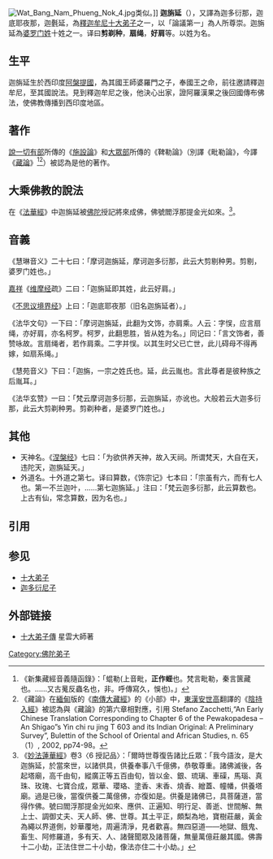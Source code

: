 {{不是|迦旃延尼子}}
[[File:Wat_Bang_Nam_Phueng_Nok_4.jpg|thumb]]类似。]]
{{佛教}}
'''迦旃延'''（{{lang-sa|कात्यायन|Kātyāyana}}），又譯為迦多衍那，迦底耶夜那，迦氎延，為[[釋迦牟尼|釋迦牟尼]][[十大弟子|十大弟子]]之一，以「論議第一」為人所尊崇。迦旃延為[[婆罗门姓|婆罗门姓]]十姓之一。译曰'''剪剃种'''，'''扇绳'''，'''好肩'''等。以姓为名。

==生平==
迦旃延生於西印度[[阿槃提國|阿槃提國]]，為其國王師婆羅門之子，奉國王之命，前往邀請釋迦牟尼，至其國說法。見到釋迦牟尼之後，他決心出家，證阿羅漢果之後回國傳布佛法，使佛教傳播到西印度地區。

==著作==
[[說一切有部|說一切有部]]所傳的《[[施設論|施設論]]》和[[大眾部|大眾部]]所傳的《鞞勒論》（別譯《毗勒論》，今譯《[[藏論|藏論]]》<ref>《新集藏經音義隨函錄》：「蜫勒(上音毗，'''正作蜌'''也。梵言毗勒，秦言篋藏也。……又古䰟反蟲名也，非。呼傳寫久，悞也)。」</ref><ref>《藏論》在[[緬甸|緬甸]]版的《[[南傳大藏經|南傳大藏經]]》的《小部》中，[[東漢|東漢]][[安世高|安世高]]翻譯的《[[陰持入經|陰持入經]]》被認為與《藏論》的第六章相對應，引用 Stefano Zacchetti,“An Early Chinese Translation Corresponding to Chapter 6 of the Pewakopadesa –An Shigao”s Yin chi ru jing T 603 and its Indian Original: A Preliminary Survey”, Bulettin of the School of Oriental and African Studies, n. 65（1）, 2002, pp74-98。</ref>）被認為是他的著作。

==大乘佛教的說法==
在《[[法華經|法華經]]》中迦旃延被[[佛陀|佛陀]]授記將來成佛，佛號閻浮那提金光如來。<ref>《[[妙法蓮華經|妙法蓮華經]]》卷3〈6 授記品〉：「爾時世尊復告諸比丘眾：「我今語汝，是大迦旃延，於當來世，以諸供具，供養奉事八千億佛，恭敬尊重。諸佛滅後，各起塔廟，高千由旬，縱廣正等五百由旬，皆以金、銀、琉璃、車磲，馬瑙、真珠、玫瑰、七寶合成，眾華、瓔珞、塗香、末香、燒香、繒蓋、幢幡，供養塔廟。過是已後，當復供養二萬億佛，亦復如是。供養是諸佛已，具菩薩道，當得作佛。號曰閻浮那提金光如來、應供、正遍知、明行足、善逝、世間解、無上士、調御丈夫、天人師、佛、世尊。其土平正，頗梨為地，寶樹莊嚴，黃金為繩以界道側，妙華覆地，周遍清淨，見者歡喜。無四惡道——地獄、餓鬼、畜生、阿修羅道，多有天、人、諸聲聞眾及諸菩薩，無量萬億莊嚴其國。佛壽十二小劫，正法住世二十小劫，像法亦住二十小劫。」</ref>。

==音義==
《慧琳音义》二十七曰：「摩诃迦旃延，摩诃迦多衍那，此云大剪剔种男。剪剔，婆罗门姓也。」

[[吉藏|嘉祥]]《[[维摩经|维摩经]]疏》二曰：「迦旃延即其姓，此云好肩。」

《[[不思议境界经|不思议境界经]]》上曰：「迦底耶夜那（旧名迦旃延者）。」

《法华文句》一下曰：「摩诃迦旃延，此翻为文饰，亦肩乘。人云：字悮，应言扇绳，亦好肩，亦名柯罗。柯罗，此翻思胜，皆从姓为名。」同记曰：「言文饰者，善赞咏故。言扇绳者，若作肩乘。二字并悮。以其生时父已亡世，此儿碍母不得再嫁，如扇系绳。」

《慧苑音义》下曰：「迦旃，一宗之姓氏也。延，此云胤也。言此尊者是彼种族之后胤耳。」

《法华玄赞》一曰：「梵云摩诃迦多衍那，云迦旃延，亦讹也。大般若云大迦多衍那，此云大剪剃种男。剪剃种者，是婆罗门姓也。」

==其他==
*天神名。《[[涅槃经|涅槃经]]》七曰：「为欲供养天神，故入天祠。所谓梵天，大自在天，违陀天，迦旃延天。」
*外道名。十外道之第七。译曰算数，《饰宗记》七本曰：「宗虽有六，而有七人也。第一不兰迦叶，……第七迦旃延。」注曰：「梵云迦多衍那，此云算数也。上古有仙，常念算数，因为名也。」

==引用==
{{reflist}}

==参见==
{{Portal box|佛教|人物}}
* [[十大弟子|十大弟子]]
* [[迦多衍尼子|迦多衍尼子]]

==外部链接==
{{wikisource}}
*[https://web.archive.org/web/20101204133935/http://www.book853.com/show.aspx?id=270&cid=43 十大弟子傳] 星雲大師著

[[Category:佛陀弟子|Category:佛陀弟子]]